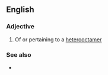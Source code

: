 ==English==

===Adjective===
{{en-adj|-}}

# Of or pertaining to a [[heterooctamer]]

===See also===
* {{l|en|homooctameric}}